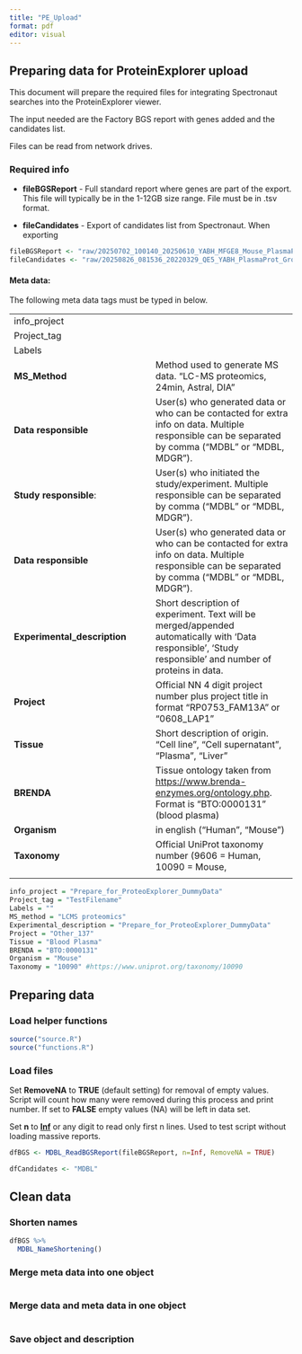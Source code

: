 ```yaml
---
title: "PE_Upload"
format: pdf
editor: visual
---
```


## Preparing data for ProteinExplorer upload

This document will prepare the required files for integrating Spectronaut searches into the ProteinExplorer viewer.

The input needed are the Factory BGS report with genes added and the candidates list.

Files can be read from network drives.

### Required info

-   **fileBGSReport** - Full standard report where genes are part of the export. This file will typically be in the 1-12GB size range. File must be in .tsv format.

-   **fileCandidates** - Export of candidates list from Spectronaut. When exporting

```r
fileBGSReport <- "raw/20250702_100140_20250610_YABH_MFGE8_Mouse_PlasmaProt_MagNet_PE_Report.tsv"
fileCandidates <- "raw/20250826_081536_20220329_QE5_YABH_PlasmaProt_Groningen_pEF-Healthy_SP_MQ+hybrid search_Report_candidates.tsv"
```

#### Meta data:

The following meta data tags must be typed in below.

|  |  |
|------------------------------------|------------------------------------|
| info_project |  |
| Project_tag |  |
| Labels |  |
| **MS_Method** | Method used to generate MS data. "LC-MS proteomics, 24min, Astral, DIA" |
| **Data responsible** | User(s) who generated data or who can be contacted for extra info on data. Multiple responsible can be separated by comma ("MDBL" or "MDBL, MDGR"). |
| **Study responsible**: | User(s) who initiated the study/experiment. Multiple responsible can be separated by comma ("MDBL" or "MDBL, MDGR"). |
| **Data responsible** | User(s) who generated data or who can be contacted for extra info on data. Multiple responsible can be separated by comma ("MDBL" or "MDBL, MDGR"). |
| **Experimental_description** | Short description of experiment. Text will be merged/appended automatically with 'Data responsible', 'Study responsible' and number of proteins in data. |
| **Project** | Official NN 4 digit project number plus project title in format "RP0753_FAM13A" or "0608_LAP1" |
| **Tissue** | Short description of origin. "Cell line", "Cell supernatant", "Plasma", "Liver" |
| **BRENDA** | Tissue ontology taken from <https://www.brenda-enzymes.org/ontology.php>. Format is "BTO:0000131" (blood plasma) |
| **Organism** | in english ("Human", "Mouse") |
| **Taxonomy** | Official UniProt taxonomy number (9606 = Human, 10090 = Mouse, |
|  |  |

```r
info_project = "Prepare_for_ProteoExplorer_DummyData"
Project_tag = "TestFilename"
Labels = ""
MS_method = "LCMS proteomics"
Experimental_description = "Prepare_for_ProteoExplorer_DummyData"
Project = "Other_137"
Tissue = "Blood Plasma"
BRENDA = "BTO:0000131"
Organism = "Mouse"
Taxonomy = "10090" #https://www.uniprot.org/taxonomy/10090
```

## Preparing data

### Load helper functions

```r
source("source.R")
source("functions.R")
```

### Load files

Set **RemoveNA** to **TRUE** (default setting) for removal of empty values. Script will count how many were removed during this process and print number. If set to **FALSE** empty values (NA) will be left in data set.

Set **n** to [**Inf**]{.underline} or any digit to read only first n lines. Used to test script without loading massive reports.

```r
dfBGS <- MDBL_ReadBGSReport(fileBGSReport, n=Inf, RemoveNA = TRUE)
```

```r

dfCandidates <- "MDBL"
```

## Clean data

### Shorten names

```r
dfBGS %>% 
  MDBL_NameShortening()
```

### 

### Merge meta data into one object

```r

```

### Merge data and meta data in one object

```r

```

### Save object and description

```r

```
